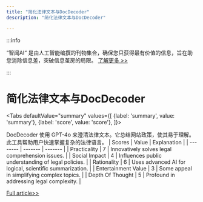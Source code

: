 ```yaml
---
title: "简化法律文本与DocDecoder"
description: "简化法律文本与DocDecoder"

---
```



:::info

“智闻AI“ 是由人工智能编撰的刊物集合，确保您只获得最有价值的信息，旨在助您消除信息差，突破信息茧房的局限。  [了解更多 >>](/)

:::

# 简化法律文本与DocDecoder


<Tabs
	defaultValue="summary"
	values={[
	{label: 'summary', value: 'summary'},
	{label: 'score', value: 'score'},
]}>
<TabItem value="summary">


DocDecoder 使用 GPT-4o 来澄清法律文本。它总结网站政策，使其易于理解。此工具帮助用户快速掌握复杂的法律语言。
</TabItem>
<TabItem value="score">
	| Scores     | Value   | Explanation |
	| -------- | ------- | ------- |
	| Practicality  | 7    | Innovatively solves legal comprehension issues.    |
	| Social Impact | 4     | Influences public understanding of legal policies.    |
	| Rationality    | 6    | Uses advanced AI for logical, scientific summarization.    |
	| Entertainment Value    | 3    | Some appeal in simplifying complex topics.    |
	| Depth Of Thought    | 5    | Profound in addressing legal complexity.    |
</TabItem>
</Tabs>

[Full article>>](https://www.producthunt.com/posts/docdecoder-2)
